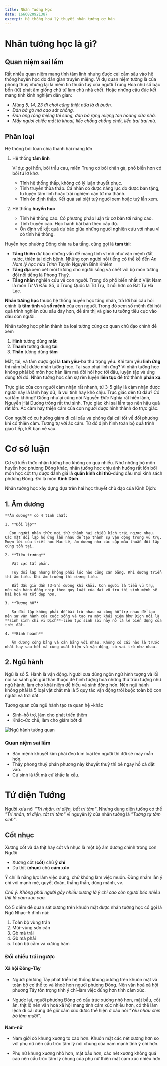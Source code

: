 ```yaml
---
title: Nhân Tướng Học
date: 1666820921387
excerpt: Hệ thống hoá lý thuyết nhân tướng cơ bản
---
```


# Nhân tướng học là gì?

## Quan niệm sai lầm

Rất nhiều quan niệm mang tính tâm linh nhưng được cài cắm sâu vào hệ thống huyền học do dân gian truyền miệng. Ví dụ quan niệm tưởng là của phong thuỷ nhưng lại là niềm tin thuần tuý của người Trung Hoa như số bậc bốn (tứ) phát âm giống chữ tử làm chủ nhà chết. Hoặc những câu đúc kết mang tính kinh nghiệm dân gian:

- _Mùng 5, 14, 23 đi chơi cũng thiệt nữa là đi buôn._
- _Đàn bà gò má cao sát chồng._
- _Đàn ông rộng miệng thì sang, đàn bà rộng miệng tan hoang cửa nhà._
- _Mấy người chiếc mắt lá khoai, liếc chồng chồng chết, liếc trai trai mù._

## Phân loại

Hệ thóng bói toán chia thành hai mảng lớn

1. Hệ thống **tâm linh**

   Ví dụ: gọi hồn, bói trầu cau, miền Trung có bói chân gà, phổ biến hơn có bói tú lơ khơ.

   - Tính hệ thống thấp, không có lý luận thuyết phục.
   - Tính truyền thừa thấp. Cá nhân có được năng lực do được ban tặng, tu luyện tâm linh hoặc trải nghiệm cận tử mà thành.
   - Tính ổn định thấp. Kết quả sai biệt tuỳ người xem hoặc tuỳ lần xem.

2. Hệ thống **huyền học**

   - Tính hệ thống cao. Có phương pháp luận từ cơ bản tới nâng cao.
   - Tính truyền cao. Học hành bài bản theo cấp độ.
   - Ổn định về kết quả dự báo giữa những người nghiên cứu với nhau vì có tính hệ thống.

Huyền học phương Đông chia ra ba tầng, cũng gọi là **tam tài**:

- **Tầng thiên** dự báo những vấn đề mang tính vĩ mô như vận mệnh đất nước, thiên tai dịch bệnh. Những con người nổi tiếng có thể kể đến _An Nam lý học hữu Trình Tuyền_ Nguyễn Bỉnh Khiêm
- **Tầng địa** xem xét môi trường cho người sống và chết với bộ môn tương đối nổi tiếng là Phong Thuỷ.
- **Tầng nhân** nghiên cứu về con người. Trong đó phổ biến nhất ở Việt Nam là môn Tử Vi Đẩu Số, ở Trung Quốc là Tứ Trụ, ít nổi hơn có Bát Tự Hà Lạc.

**Nhân tướng học** thuộc hệ thống huyền học tầng nhân, trả lời hai câu hỏi chính là **tâm tính** và **số mệnh** của con người. Trong đó xem số mệnh đòi hỏi quá trình nghiên cứu sâu dày hơn, dễ ám thị và giao tư tưởng tiêu cực vào đầu con người.

Nhân tướng học phân thành ba loại tướng cùng cơ quan chủ đạo chính để xem

1. **Hình** tướng dùng **mắt**
2. **Thanh** tướng dùng **tai**
3. **Thần** tướng dùng **tâm**

Mắt, tai, và tâm được gọi là **tam yếu**–ba thứ trọng yếu. Khi tam yếu **linh ứng** thì nắm bắt dược nhân tướng học. Tại sao phải linh ứng? Vì nhân tướng học không phải bộ môn học hàn lâm mà đòi hỏi học tới đâu, luyện tập và ứng dụng tới đó. Nhân tướng học cần sự rèn luyện **liên tục** để trở thành **phản xạ**.

Trực giác của con người cảm nhận rất nhanh, từ 3-5 giây là cảm nhận được người này là lành hay dữ, là vui tính hay khó chịu. Trực giác đến từ đâu? Có sai lầm không? Giống như ai cũng nói Nguyễn Đức Nghĩa rất hiền lành, Nguyễn Hải Dương trông rất thư sinh. Trực giác khi sai lầm tạo nên hậu quả rất lớn. Ác cảm hay thiện cảm của con người được hình thành do trực giác.

Con người có xu hướng giảm đi cái xấu và phóng đại cái tốt về đối phương khi có thiện cảm. Tương tự với ác cảm. Từ đó định hình toàn bộ quá trình giao tiếp, kết bạn về sau.

# Cơ sở luận

Cơ sở kiến thức nhân tướng học không có quá nhiều. Như những bộ môn huyền học phương Đông khác, nhân tướng học chịu ảnh hưởng rất lớn bởi môn học cột trụ được đánh giá là **quần kinh chi thủ**–đứng đầu mọi kinh sách phương Đông. Đó là môn **Kinh Dịch**.

Nhân tướng học xây dựng dựa trên hai học thuyết chủ đạo của Kinh Dịch:

## 1. **Âm dương**

    **Âm dương** có 4 tính chất:

    1. **Đối lập**

      Con người nhận thức mọi thứ thành hai chiều kích trái ngược nhau. Các mặt đối lập hô ứng lẫn nhau để tạo thành sự vận động trong vũ trụ. Mượn lời của triết học Mac-Lê, âm dương như các cặp mâu thuẫn đối lập cùng tồn tại.

    2. **Tiêu trưởng**

       Vật cực tất phản.

       Tuy đối lập nhưng không phải lúc nào cũng cân bằng. Khi dương triển thì âm tiêu. Khi âm trưởng thì dương tiêu.

       Bắt đầu giờ dần (3-5h) dương khí khởi. Con người là tiểu vũ trụ, nên vận hành đồng nhịp theo quy luật của đại vũ trụ thì sinh mệnh sẽ hài hoà và tốt đẹp hơn.

    3. **Tương hỗ**

       Sự đối lập không phải đề bài trừ nhau mà cùng hỗ trợ nhau để tạo nên sự vận hành của cuộc sống và tạo ra một khái niệm bhư Dịch nói là **sinh sinh chi vi Dịch**-liên tục sinh sôi nảy nở là lẽ biến động của trời đất.

    4. **Bình hoành**

       Âm dương công bằng và cân bằng với nhau. Không có cái nào là trước nhất hay sau hết mà cùng xuất hiện và vận động, có vai trò như nhau.

<!-- Bốn tính chất này không dược dùng nhiều lắm trong nhân tướng học nhưng cần hiểu cơ bản về âm dương để nắm được cách luận âm dương trong nhân tướng học. -->

## 2. **Ngũ hành**

Ngũ là số 5. Hành là vận động. Người xưa dùng ngôn ngữ hình tượng và lối nói so sánh gần gũi thân thuộc để hình tượng hoá những thứ trừu tượng như ngũ hành, làm cho khái niệm dễ hiểu và sinh động hơn. Nên ngũ hành không phải là 5 loại vật chất mà là 5 quy tắc vận động trói buộc toàn bộ con người và trời đất.

Tương quan của ngũ hành tạo ra quan hệ –khắc

- Sinh–hỗ trợ, làm cho phát triển thêm
- Khắc–ức chế, làm cho giảm bớt đi

![Ngũ hành tương quan](https://cms.lichngaytot.com/medias/original/2021/3/26/Ngu-hanh-la-gi-Tat-tan-tat-nhung-dieu-can-biet-ngu-hanh-tuong-sinh-tuong-khac.jpg)

### Quan niệm sai lầm

- Bản mệnh khuyết kim phải đeo kim loại lên người thì đời sẽ may mắn hơn.
- Thầy phong thuỷ phán phương này khuyết thuỷ thì bê ngay hồ cá đặt vào.
- Cứ sinh là tốt mà cứ khắc là xấu.

# Tứ diện Tướng

Người xưa nói _"Tri nhân, tri diện, bất tri tâm"_. Nhưng dùng diện tướng có thể _"Tri nhân, tri diện, tất tri tâm"_ vì nguyên lý của nhân tướng là _"Tướng tự tâm sinh"_.

## Cốt nhục

Xương cốt và da thịt hay cốt và nhục là một bộ âm dương chính trong con Người

- Xương cốt (**cốt**) chủ **ý chí**
- Da thịt (**nhục**) chủ **cảm xúc**

Ý chí là năng lực làm việc đúng, chứ không làm việc muốn. Đừng nhầm lẫn ý chí với mạnh mẽ, quyết đoán, thẳng thắn, dũng mãnh, vv.

_Chú ý: Không phải người gầy nhiều xương là ý chí cao còn người béo nhiều thịt là cảm xúc cao._

Có 5 điểm để quan sát xương trên khuôn mặt được nhân tướng học cổ gọi là Ngũ Nhạc–5 đỉnh núi:

1. Toàn bộ vùng trán
2. Mũi–vùng sơn căn
3. Gò má trái
4. Gò má phải
5. Toàn bộ cằm và xương hàm

### Đối chiếu trái ngược

#### Xã hội Đông–Tây

- Người phương Tây phát triển hệ thống khung xương trên khuôn mặt và toàn bộ cơ thể to và khoẻ hơn người phương Đông. Nên văn hoá xã hội phương Tây tôn trọng tính ý chí–làm việc đúng hơn tính cảm xúc.

- Ngược lại, người phương Đông có cấu trúc xương nhỏ hơn, mặt bầu, cốt ẩn, thịt lộ nên văn hoá xã hội mang tính cảm xúc nhiều hơn, có thể làm lệch đi cái đúng để giữ cảm xúc được thể hiện ở câu nói _"Yêu nhau chín bỏ làm mười"_.

#### Nam-nữ

- Nam giới có khung xương to cao hơn. Khuôn mặt các nét xương hơn so với phụ nữ nên cấu trúc tâm lý nói chung của nam mạnh tính ý chí hơn.

- Phụ nữ khung xương nhỏ hơn, mặt bầu hơn, các nét xương không quá cao nên cấu trúc tâm lý chung của phụ nữ thiên mặt cảm xúc nhiều hơn.

<!-- ## Tứ diện tướng

Bộ âm dương thứ hai trong diện tướng là chiều dài và ngang của khuôn mặt.

- Chiều dài khuôn mặt được đo từ **tam tinh** nằm giữa trán chạy xuống.

- Chiều ngang khuôn mặt được đo từ **chuẩn đầu** chạy sang 2 bên.

Tương quan chiều dài–ngang và cốt–nhục của khuôn mặt tạo ra 4 diện tướng. Đây gọi là phép phân loại theo **tứ tượng**:

1. **Mặt dài, cốt lộ** -> Kim

   - Gợi nét sắc nhọn, góc cạnh
   - Trong ngũ hành, kim là hành ổn định nhất về mặt hình thái nên hình kim có **tính nguyên tắc**
   - Tuân thủ mục tiêu và nguyên tắc hành động được đặt ra tương đối cứng nhắc
   - Hiểu theo nghĩa tích cực: tự chủ, hướng đích, nguyên tắc khi hành động mạnh
   - Nhược điểm: bảo thủ, cứng nhắc, thiếu linh hoạt
     -Đại biểu cho **Nghĩa**–có thuỷ có chung, có đầu có cuối, có khởi đầu có kết thúc

2. **Mặt dài, cốt ẩn** -> Mộc

   - Gợi nét mềm mại, thư sinh
   - **Hoà đồng**. Hoà là những con người giống nhau hướng tới mục tiêu khác nhau. ĐỒng là những con người khác nhau hướng tới mục tiêu giống nhau.
   - Ôn hoà, đồng cảm, chia sẻ, nhân hậu, vị tha
   - Đại biểu cho lòng **Nhân**

3. **Mặt ngang, cốt lộ** -> Thổ

   - Bạnh vùng xương hàm kèm theo xương gò má cao, xương hàm đẩy ra
   - Gợi nét vuông vắn hay còn gọi là mặt chữ điền
   - **Trung tín**–theo đuổi và gìn giữ niềm tin hết sức cá nhân. 80% người tướng thổ có một niềm tin mạnh mẽ rất khó lay chuyển, 20% vào viện tâm thần
   - Gợi cảm giác vững chãi, trầm ổn, lỳ, khó di chuyển
   - Điểm yếu chí tử khi sụp đổ niềm tin và bảo vệ niềm tin không nổi
   - Với tướng thổ, niềm tin là cột trụ, xương sống cho toàn bộ hoạt động nhân cách. Mất niềm tin sống nào đó là gẫy đổ cuộc sống hoàn toàn.
   - Thường xuất hiện trạng thái ám ảnh khao khát một điều gì đó rất mạnh
   - Tại sao người xưa thích đàn ông mặt vuông chữ điền? Vì họ là những con người trung tín, trung thành với lý tưởng

4. **Mặt ngang, cốt ẩn** -> Hoả

   - Gợi nét tròn trịa
   - Tính hướng ngoại, nhiệt tâm, thích được chú ý, thích lan toả, thích tạo ảnh hưởng hay/dở
   - Đại biểu cho **Lễ**–các nguyên tắc ứng xử giữa người với người
   - Từ khoá đặc trưng: **Kết nối**
   - Có 3 xu hướng kết nối
     1. **Vật chất**: người tham vọng, có xu hướng sở hữu ham muốn nhiều về vật chất
     2. **Con người**
     3. **Tâm linh**
   - Tại sao? Về mặt nguyên tắc tâm lý sâu xa của con người, kết nối là một giải pháp xoa dịu sự bất an. Trong lòng người tướng hoả bùng bùng ngọn lửa bất an thiêu đốt. Càng bất an bao nhiêu thì càng muốn kết nối bấy nhiêu
   - Bên ngoài thấy rất nhiệt rất mạnh mẽ, thật ra bên trong thường thấy bất an.

Tướng thuỷ thiên về trí tuệ nên không phải khuôn mặt thiên tạo mà phải thông qua rèn luyện nên thường không xuất hiện ở tuổi trẻ và được phát triển, nhận dạng thông qua yếu tố thần mắt.

Đặc điểm chung của các đại gia đều có đặc tính **nhất tâm**–toàn bộ nét ý thức, ý nghĩ, cảm xúc đều quy về một điểm, ám ảnh và theo đuổi một thứ trong **thời gian tương đối dài**. Hoặc khát khao đến mức cầu toàn, ám ảnh đối với học thức là những nhà nghiên cứu. Như con trai Einstein, sống trong viện tâm thần, nói "Tôi dường như là công trình dang dở duy nhất của ông ấy".

Người thường thì đa tâm, thích muốn rải ra nhiều hướng.

Mỗi diện tướng có ý nghĩa cốt yếu về mặt tâm lý

Tại sao trong thời kỳ khó khăn hay sản sinh ra người tài? Vì trong trạng thái khó khăn nhất con người thường bị ám ảnh với một thứ.

Làm thế nào để nhất tâm cho 4 nhóm tướng? 4 nhóm tướng luôn tồn tại một nhược điểm tự thân

Hoả–mạnh về kết nối nhưng vì sự bất an bên trong không phải người cẩn trọng, thường bị hỏng chi tiết, đầu voi đuôi chuột, khởi tạo mọi thứ rất nhanh, như ngọn lửa càng cháy to càng tắt nhanh.

Kim–nguyên tắc, tự chủ nhưng ngược lại quá cứng nhắc

Con dao sắc thì khuyết điểm của nó là dễ đứt tay

Điểm đầu tiên về nhất tâm là thấu hiểu được đặc tính tự nhiên do thiên tạo của mình -> chấp nhận nó -> phát triển nó theo thế mạnh nhất của nó.

Người tướng kim (thường được khuyên "e ơi e cứng nhắc quá, e phải linh hoạt lên" trong môi trường hài hoà á đông rồi mất đi sự nhất tâm, k còn tin vào điều tốt đẹp của mình nữa) càng nguyên tắc bn, điều làm họ thành công k phải bớt nguyên tắt đi, mà chọn đúng môi trường nguyên tắc vd các tập đoàn Nhật Bản, Hàn Quốc, Đức

Hoả–làm công việc có tính ngoại giao, kết nối, đan kết giữa người và người: sale, marketing... Thay vì ngọn lửa lớn lại làm một ngọn dầu leo lét, k toả ánh sáng của mình được. Hoả thích tạo ảnh hưởng nhưng dưới lời phán xét, mỉa móc của người đời thì mất bản tâm.

Mộc–khi đặc tính lòng nhân thương người, từ bi tốt bụng bị cười nhạo vào xã hội thực dụng bần cùng như VN cười nhạo ước mơ và giễu cợt những giá trị tốt nhất như đạo lý thì tướng mộc thành phản mộc.

Môi trường làm mất đi bản tâm là môi trường tạo ra tính phản làm chối bỏ bản tâm, trở thành một cái phi bản thân. Tính phản thường đến từ gia đình và môi trường giáo dục

Khảo sát của tổ chức y tế về sức khoẻ tinh thần người SG, 18% dân số gặp các vđ về hệ thần kinh.

# Ý nghĩa 5 giác quan trên mặt

Ngũ hành 5 diện tướng tương đương ngũ hành 5 bộ vị
Khẩu quyết: công dụng nào ý nghĩa đó

Mắt để nhìn–phản ánh nhân sinh quan, là cách quan sát đánh giá những gì xảy ra trong đời sống nhân sinh (k phải chỉ sự vật hiện tượng mà tổng quan về cuộc sống)
"Đời là bể khổ" là nhân sinh quan của Phật giáo
Rich kids có nhân sinh quan "Đời là bể sướng"
"Nhân chi sơ tính bổn thiện", con người sinh ra là thiện
Mắt trẻ con trong veo vì nhân sinh quan chưa đục, chưa phức tạp

Đôi mắt là cửa sổ tâm hồn, mà cửa sổ không phải cửa chính, nhìn cửa sổ nhìn vào nhà chỉ nhìn được một góc, người xưa dùng tướng mắt để quy chiếu toàn bộ con người là một ngộ nhận của nhân tướng học

Người mắt nhìn gian chưa hẳn là người gian, mà họ nhìn mọi thứ bằng con mắt nghi ngờ không tin tưởng
Mắt đào hoa nhìn đời phù phiếm không đi vào bản chất, chứ chưa chắc họ lẳng lơ
Mắt buồn nhìn đời buồn, 5 tốt 5 xấu nhìn nhiều hơn về cái xấu
Người Nhật, Hàn, và phía bắc Trung Quốc có con mắt rất hẹp và nhỏ nhìn chi tiết
Người Việt có đôi mắt tương đối to vùng Đông Á, nhìn gì cũng to tát, khái quát, đại khái, tư duy khái quát hoá cực tốt, nhưng tư duy chi tiết cụ thể người Việt cực kém. Ngừoi Việt cực nhiều thầy nhưng rất ít thợ.

Sự khác biệt giữa trực giác và nhân tướng học
Sai lầm của trực giác khi nhìn trực giác quan sát người mắt gian nghĩ là người gian. Hoặc nhìn mắt thấy ngây thơ trong sáng tưởng là người ngây thơ, thật ra người này nhìn đời ngây thơ chứ sống chẳng ngây thơ tí nào.

**Tâm lý của con người thường cái gì càng quan trọng thì càng thấy tầm thường và bỏ qua. Quen gì thì quên đó**

Cưới vợ rồi thấy tiền quan trọng hơn
Có con rồi thấy công việc quan trọng hơn
Những điều đáng quý trọng nhất luôn thấy là bình thường nhất

_Dễ trả lời là ngửi thay vì thở. Giống như miệng để ăn quan trọng hơn nhưng nói miệng để nói_

Miệng–cổng kết nối, mối quan hệ
Mũi–sinh mệnh lực, thời lượng pin

- Mũi là trung tâm và nhô cao nhất khuôn mặt nên còn phản ánh cái tôi–những đặc điểm **tự nhiên** và **riêng biệt** của con người

## Đối chiếu

- Người phương Tây có mũi to và cao hơn, nên sinh lực mạnh hơn người phương Đông
- Nam có mũi to hơn nữ giới nên sinh mệnh lực trội hơn nữ giối
- Phương tây có sống mũi cao, nên nền văn hoá tôn trọng cái tôi–tôn trọng những tự nhiên và riêng biệt của con người
- Châu Á mũi tẹt nên quan trọng hơn tính hy sinh cái tôi riêng biệt cho cộng đồng: "Nhập gia tuỳ tục"
- Nam mũi cao hơn nữ, thể hiện xu hướng và nhu cầu củng cố nét tự nhiên riêng biệt cao hơn nữ.

_Thế hệ tiền bối khoảng 50 đổ về trước mũi tẹt. Nhưng thế hệ hiện đại tầm 9x đổ về sau là con một, là cái rốn của vũ trụ, là trung tâm của gia đình, mọi nhu cầu đều được thoả mãn nên nét tự nhiên riêng biệt dược tôn trọng nên sống mũi rất cao._

Quan điểm mĩ học của giới trẻ là mũi phải cao phản ánh cái tôi giới trẻ lớn, hay cằm v-line, tại sao người xưa quan niệm cằm phải đầy, nhiều thịt tròn tròn mới tốt? Nó phản ánh cái gì?

Xu hướng mĩ học ngầm phản ánh xu hướng về tâm lý đang chiếm chủ đạo trong trào lưu sống của con người.

Người Ba Tư ngày xưa quan niệm phụ nữ phải có râu và trông cơ bắp một chút mới đẹp. Nó phản ánh cái gì?

Trong Nhân tướng Nhật Bản, vùng **trung đình** được gọi là hoạt lực. Lực hoạt động biij chi phối bởi cái mũi

Tai–liên quan vùng hạt hạnh nhân trong não, là cơ chết của sự cân bằng nên say xe ù tai, phản ánh hạnh phúc tinh thần của con người.

Quan niệm dân gian nói tai to mặt lớn là tướng giàu là sai lầm.
Tạc tượng Phật tai rất dài và dày phản ánh Ngài cực kỳ viên mãn đời sống tinh thần.
Bác Hồ tai vểnh, lộ, mỏng thể hiện đời sống tinh thần vất vả: 17t xa quê hương, lang thang phiêu bạt đi tù khắp nơi, mắc bệnh lao phổi
Có 2 cách để hp:

1.  có nhiều thứ
2.  Bằng lòng với những thứ đã có

Dái tai càng dày thì càng bằng lòng với những gì mình đang có. Trong tâm lý học là vùng limbo. Ưu điểm dễ hài lòng, khuyết điểm thiếu chí tiến thủ, mục tiêu, khát khao

Nên các bạn trẻ nhất là nhóm 2k, được nuôi trong môi trường cực tốt nên tần số dái tay dày xuất hiện rất cao

Không có thời đại nào đủ niềm vui đến cuối đời khi chỉ ngồi trước máy tính như thế, Nhật
Bản có 20% nhóm trẻ không ra khỏi nhà chỉ cần mỗi máy tính

Tai này đi với tư duy triết học thì cực hay, nếu không có nền tảng triết học sâu sắc thì trở thành người hèn nhát yếu đuối, dễ bằng lòng với những gì mình có.

Nên tai dày chưa chắc có phúc.

Tóc+lông mày: che mồ hôi xuống mắt, che chở cách nhìn -> lập trường, càng đậm càng kiên cố, đậm quá thành bảo thủ

Xu hướng tự nhiên đàn ông lông mày đậm hơn phụ nữ

Xu hướng đi lên của lông mày là xu hướng trực tiếp bảo vệ lập trường mạnh hay yếu. Lông mày xếch lên (ví dụ võ tướng) không ngại va đập đấu đá trực diện để bảo vệ lập trường.

Lông mày cong xuống -> mềm mỏng khi bảo vệ lập trường
Lông mày la hán: đậm và cong xuống -> lập trường kiên định nhưng mềm mỏng hoặc không bảo vệ luôn

Lông mày giao nhau -> xung đột lập trường, nội tâm dễ căng thẳng gây đau dạ dày

Ý nghĩa + ngũ hành + tiêu chuẩn đẹp trong đánh giá -->
